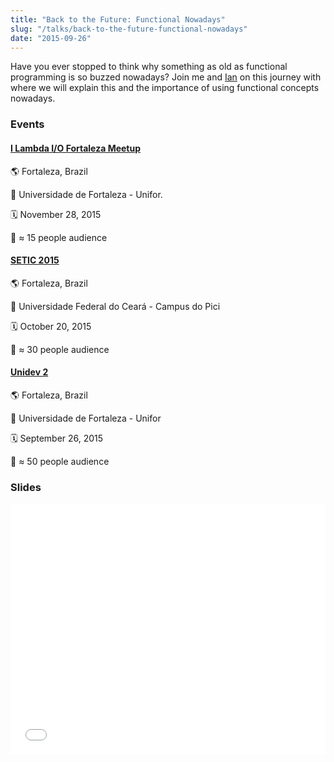 ```yaml
---
title: "Back to the Future: Functional Nowadays"
slug: "/talks/back-to-the-future-functional-nowadays"
date: "2015-09-26"
---
```


Have you ever stopped to think why something as old as functional programming is so buzzed nowadays? Join me and [Ian](http://akaian.com/) on this journey with where we will explain this and the importance of using functional concepts nowadays.

### Events

#### [I Lambda I/O Fortaleza Meetup](http://lambda-io-fortaleza.github.io/)

🌎 Fortaleza, Brazil

📍 Universidade de Fortaleza - Unifor.

🗓️ November 28, 2015

👥 ≈ 15 people audience

#### [SETIC 2015](http://www.seti.ufc.br/)

🌎 Fortaleza, Brazil

📍 Universidade Federal do Ceará - Campus do Pici

🗓️ October 20, 2015

👥 ≈ 30 people audience

#### [Unidev 2](http://unidevce.github.io/)

🌎 Fortaleza, Brazil

📍 Universidade de Fortaleza - Unifor

🗓️ September 26, 2015

👥 ≈ 50 people audience

### Slides

<div style="left: 0; width: 100%; height: 0; position: relative; padding-bottom: 79.5798%;"><iframe src="//speakerdeck.com/player/117bbbe00ca940e59fdd839caa9fb4ff" style="border: 0; top: 0; left: 0; width: 100%; height: 100%; position: absolute;" allowfullscreen scrolling="no"></iframe></div>
